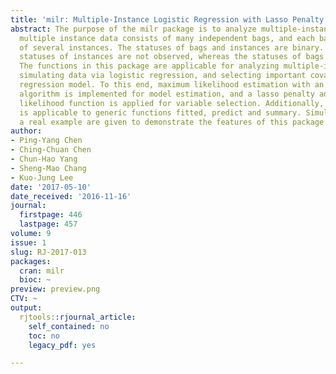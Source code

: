 ```yaml
---
title: 'milr: Multiple-Instance Logistic Regression with Lasso Penalty'
abstract: The purpose of the milr package is to analyze multiple-instance data. Ordinary
  multiple instance data consists of many independent bags, and each bag is composed
  of several instances. The statuses of bags and instances are binary. Moreover, the
  statuses of instances are not observed, whereas the statuses of bags are observed.
  The functions in this package are applicable for analyzing multiple-instance data,
  simulating data via logistic regression, and selecting important covariates in the
  regression model. To this end, maximum likelihood estimation with an expectation-maximization
  algorithm is implemented for model estimation, and a lasso penalty added to the
  likelihood function is applied for variable selection. Additionally, an "milr" object
  is applicable to generic functions fitted, predict and summary. Simulated data and
  a real example are given to demonstrate the features of this package.
author:
- Ping-Yang Chen
- Ching-Chuan Chen
- Chun-Hao Yang
- Sheng-Mao Chang
- Kuo-Jung Lee
date: '2017-05-10'
date_received: '2016-11-16'
journal:
  firstpage: 446
  lastpage: 457
volume: 9
issue: 1
slug: RJ-2017-013
packages:
  cran: milr
  bioc: ~
preview: preview.png
CTV: ~
output:
  rjtools::rjournal_article:
    self_contained: no
    toc: no
    legacy_pdf: yes

---
```

